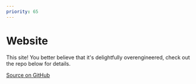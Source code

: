 ```yaml
---
priority: 65
---
```


# Website
This site! You better believe that it's delightfully overengineered, check out the repo below for details.

[Source on GitHub](https://github.com/rmehyde/website)
